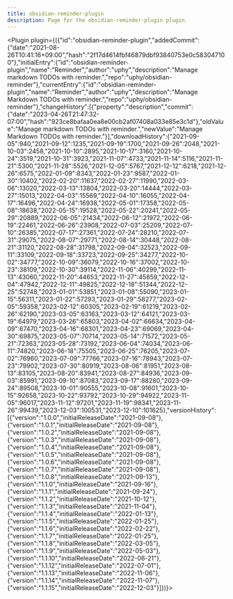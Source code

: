 ---
title: obsidian-reminder-plugin
description: Page for the obsidian-reminder-plugin plugin.
---


<Plugin plugin={({"id":"obsidian-reminder-plugin","addedCommit":{"date":"2021-08-26T10:41:16+09:00","hash":"2f17d4614fbf46879dbf93840753e0c583047100"},"initialEntry":{"id":"obsidian-reminder-plugin","name":"Reminder","author":"uphy","description":"Manage markdown TODOs with reminder.","repo":"uphy/obsidian-reminder"},"currentEntry":{"id":"obsidian-reminder-plugin","name":"Reminder","author":"uphy","description":"Manage Markdown TODOs with reminder.","repo":"uphy/obsidian-reminder"},"changeHistory":[{"property":"description","commit":{"date":"2023-04-26T21:47:32-07:00","hash":"923ce8bafaa0ea8e00cb2af07408a033e85e3c1d"},"oldValue":"Manage markdown TODOs with reminder.","newValue":"Manage Markdown TODOs with reminder."}],"downloadHistory":{"2021-09-05":940,"2021-09-12":1235,"2021-09-19":1700,"2021-09-26":2048,"2021-10-03":2458,"2021-10-10":2895,"2021-10-17":3160,"2021-10-24":3519,"2021-10-31":3923,"2021-11-07":4733,"2021-11-14":5116,"2021-11-21":5300,"2021-11-28":5526,"2021-12-05":5767,"2021-12-12":6218,"2021-12-26":6575,"2022-01-09":8343,"2022-01-23":9587,"2022-01-30":10402,"2022-02-20":11637,"2022-02-27":11990,"2022-03-06":13020,"2022-03-13":13804,"2022-03-20":14444,"2022-03-27":15013,"2022-04-03":15569,"2022-04-10":16055,"2022-04-17":16496,"2022-04-24":16938,"2022-05-01":17358,"2022-05-08":18638,"2022-05-15":19528,"2022-05-22":20241,"2022-05-29":20889,"2022-06-05":21434,"2022-06-12":21972,"2022-06-19":22461,"2022-06-26":23908,"2022-07-03":25209,"2022-07-10":26385,"2022-07-17":27361,"2022-07-24":28210,"2022-07-31":29075,"2022-08-07":29771,"2022-08-14":30448,"2022-08-21":31120,"2022-08-28":31798,"2022-09-04":32523,"2022-09-11":33109,"2022-09-18":33723,"2022-09-25":34277,"2022-10-02":34777,"2022-10-09":36079,"2022-10-16":37002,"2022-10-23":38109,"2022-10-30":39114,"2022-11-06":40299,"2022-11-13":43060,"2022-11-20":44653,"2022-11-27":45859,"2022-12-04":47942,"2022-12-11":49825,"2022-12-18":51344,"2022-12-25":52748,"2023-01-01":53851,"2023-01-08":55090,"2023-01-15":56311,"2023-01-22":57293,"2023-01-29":58277,"2023-02-05":59358,"2023-02-12":60305,"2023-02-19":61219,"2023-02-26":62190,"2023-03-05":63163,"2023-03-12":64121,"2023-03-19":64979,"2023-03-26":65803,"2023-04-02":66634,"2023-04-09":67470,"2023-04-16":68301,"2023-04-23":69069,"2023-04-30":69875,"2023-05-07":70714,"2023-05-14":71572,"2023-05-21":72363,"2023-05-28":73192,"2023-06-04":74034,"2023-06-11":74820,"2023-06-18":75505,"2023-06-25":76205,"2023-07-02":76960,"2023-07-09":77766,"2023-07-16":78943,"2023-07-23":79902,"2023-07-30":80919,"2023-08-06":81951,"2023-08-13":83105,"2023-08-20":83941,"2023-08-27":84936,"2023-09-03":85991,"2023-09-10":87083,"2023-09-17":88280,"2023-09-24":89508,"2023-10-01":90555,"2023-10-08":91601,"2023-10-15":92658,"2023-10-22":93792,"2023-10-29":94922,"2023-11-05":96017,"2023-11-12":97201,"2023-11-19":98341,"2023-11-26":99439,"2023-12-03":100531,"2023-12-10":101625},"versionHistory":[{"version":"1.0.0","initialReleaseDate":"2021-09-08"},{"version":"1.0.1","initialReleaseDate":"2021-09-08"},{"version":"1.0.2","initialReleaseDate":"2021-09-08"},{"version":"1.0.3","initialReleaseDate":"2021-09-08"},{"version":"1.0.4","initialReleaseDate":"2021-09-08"},{"version":"1.0.5","initialReleaseDate":"2021-09-08"},{"version":"1.0.6","initialReleaseDate":"2021-09-08"},{"version":"1.0.7","initialReleaseDate":"2021-09-08"},{"version":"1.0.8","initialReleaseDate":"2021-09-13"},{"version":"1.1.0","initialReleaseDate":"2021-09-16"},{"version":"1.1.1","initialReleaseDate":"2021-09-24"},{"version":"1.1.2","initialReleaseDate":"2021-10-12"},{"version":"1.1.3","initialReleaseDate":"2021-11-04"},{"version":"1.1.4","initialReleaseDate":"2022-01-13"},{"version":"1.1.5","initialReleaseDate":"2022-01-25"},{"version":"1.1.6","initialReleaseDate":"2022-02-22"},{"version":"1.1.7","initialReleaseDate":"2022-01-25"},{"version":"1.1.8","initialReleaseDate":"2022-03-05"},{"version":"1.1.9","initialReleaseDate":"2022-05-03"},{"version":"1.1.10","initialReleaseDate":"2022-06-21"},{"version":"1.1.12","initialReleaseDate":"2022-07-01"},{"version":"1.1.13","initialReleaseDate":"2022-11-06"},{"version":"1.1.14","initialReleaseDate":"2022-11-07"},{"version":"1.1.15","initialReleaseDate":"2022-12-03"}]})}></Plugin>